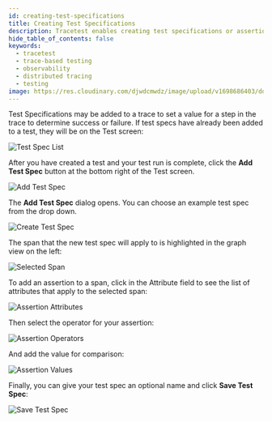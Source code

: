 ```yaml
---
id: creating-test-specifications
title: Creating Test Specifications
description: Tracetest enables creating test specifications or assertions visually in the Tracetest Web UI.
hide_table_of_contents: false
keywords:
  - tracetest
  - trace-based testing
  - observability
  - distributed tracing
  - testing
image: https://res.cloudinary.com/djwdcmwdz/image/upload/v1698686403/docs/Blog_Thumbnail_14_rsvkmo.jpg
---
```


Test Specifications may be added to a trace to set a value for a step in the trace to determine success or failure. If test specs have already been added to a test, they will be on the Test screen:

![Test Spec List](../img/test-spec-list-0.11.png)

After you have created a test and your test run is complete, click the **Add Test Spec** button at the bottom right of the Test screen.

![Add Test Spec](../img/add-test-spec-0.11.png)

The **Add Test Spec** dialog opens. You can choose an example test spec from the drop down.

![Create Test Spec](../img/create-test-spec-0.11.png)

The span that the new test spec will apply to is highlighted in the graph view on the left:

![Selected Span](../img/selected-span-0.11.png)

To add an assertion to a span, click in the Attribute field to see the list of attributes that apply to the selected span:

![Assertion Attributes](../img/assertion-attributes-0.11.png)

Then select the operator for your assertion:

![Assertion Operators](../img/assertion-operators-0.11.png)

And add the value for comparison:

![Assertion Values](../img/assertion-values-0.11.png)

Finally, you can give your test spec an optional name and click **Save Test Spec**:

![Save Test Spec](../img/save-test-spec-0.11.png)


<!--- You can also create assertions by hovering over the **+** sign to the right of an attribute in the trace. 

![Add Assertion Hover](../img/add-assertion-hover-0.6.png)

This will populate the assertion with the correct information for that attribute.

![Add Assertion Hover Details](../img/add-assertion-hover-details-0.6.png)

The **Filter** field allows for limiting the spans affected by the assertion.

![Filter Assertion](../img/assertion-filter-0.6.png)

Use the **Advanced mode** toggle switch to use the wizard or the query language to create the span selector:

![Span Selector Advanced Mode](../img/span-advanced-mode-0.6.png)

![Span Selector Advanced Mode](../img/span-advanced-mode-0.6.gif)

<!--- To see adding assertions in action, please watch <Add link to video> --->
